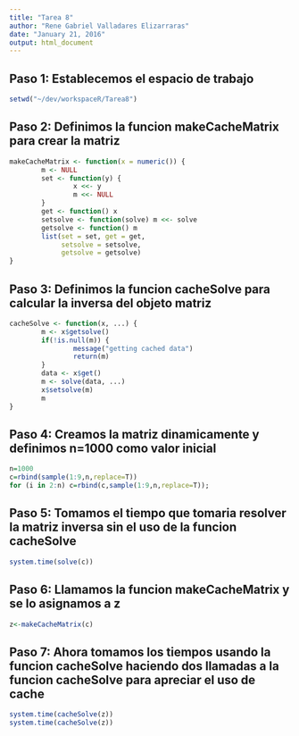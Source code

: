 ```yaml
---
title: "Tarea 8"
author: "Rene Gabriel Valladares Elizarraras"
date: "January 21, 2016"
output: html_document
---
```


## Paso 1: Establecemos el espacio de trabajo

```r
setwd("~/dev/workspaceR/Tarea8")
```

## Paso 2: Definimos la funcion makeCacheMatrix para crear la matriz

```r
makeCacheMatrix <- function(x = numeric()) {
        m <- NULL
        set <- function(y) {
                x <<- y
                m <<- NULL
        }
        get <- function() x
        setsolve <- function(solve) m <<- solve
        getsolve <- function() m
        list(set = set, get = get,
             setsolve = setsolve,
             getsolve = getsolve)
}
```

## Paso 3: Definimos la funcion cacheSolve para calcular la inversa del objeto matriz

```r
cacheSolve <- function(x, ...) {
        m <- x$getsolve()
        if(!is.null(m)) {
                message("getting cached data")
                return(m)
        }
        data <- x$get()
        m <- solve(data, ...)
        x$setsolve(m)
        m
}
```

## Paso 4: Creamos la matriz dinamicamente y definimos n=1000 como valor inicial

```r
n=1000
c=rbind(sample(1:9,n,replace=T))
for (i in 2:n) c=rbind(c,sample(1:9,n,replace=T));
```

## Paso 5: Tomamos el tiempo que tomaria resolver la matriz inversa sin el uso de la funcion cacheSolve

```r
system.time(solve(c))
```

## Paso 6: Llamamos la funcion makeCacheMatrix y se lo asignamos a z

```r
z<-makeCacheMatrix(c)
```

## Paso 7: Ahora tomamos los tiempos usando la funcion cacheSolve haciendo dos llamadas a la funcion cacheSolve para apreciar el uso de cache

```r
system.time(cacheSolve(z))
system.time(cacheSolve(z))
```